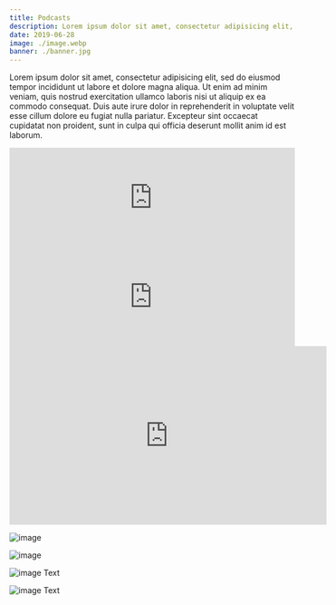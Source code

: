 ```yaml
---
title: Podcasts
description: Lorem ipsum dolor sit amet, consectetur adipisicing elit, sed do eiusmod tempor incididunt ut labore et dolore magna aliqua.
date: 2019-06-28
image: ./image.webp
banner: ./banner.jpg
---
```


Lorem ipsum dolor sit amet, consectetur adipisicing elit, sed do eiusmod tempor incididunt ut labore et dolore magna aliqua. Ut enim ad minim veniam, quis nostrud exercitation ullamco laboris nisi ut aliquip ex ea commodo consequat. Duis aute irure dolor in reprehenderit in voluptate velit esse cillum dolore eu fugiat nulla pariatur. Excepteur sint occaecat cupidatat non proident, sunt in culpa qui officia deserunt mollit anim id est laborum.

<Row>
  <Col>
    <iframe allow="autoplay *; encrypted-media *; fullscreen *" frameborder="0" height="175" style="width:100%;max-width:660px;overflow:hidden;background:transparent;" sandbox="allow-forms allow-popups allow-same-origin allow-scripts allow-storage-access-by-user-activation allow-top-navigation-by-user-activation" src="https://embed.podcasts.apple.com/jo/podcast/maria-esterline-being-a-possibilitarian/id1532279519?i=1000511904186"></iframe>
  </Col> 
</Row>
<Row>
  <Col>
    <iframe allow="autoplay *; encrypted-media *; fullscreen *" frameborder="0" height="175" style="width:100%;max-width:660px;overflow:hidden;background:transparent;" sandbox="allow-forms allow-popups allow-same-origin allow-scripts allow-storage-access-by-user-activation allow-top-navigation-by-user-activation" src="https://embed.podcasts.apple.com/us/podcast/magic-mints-with-maria-esterline/id1055205344?i=1000419794079"></iframe>
  </Col>
</Row>
<Row>
  <Col>
    <iframe width="560" height="315" src="https://www.youtube.com/embed/Skfl309hhxE" title="YouTube video player" frameborder="0" allow="accelerometer; autoplay; clipboard-write; encrypted-media; gyroscope; picture-in-picture" allowfullscreen></iframe>
  </Col>
</Row>

<Row>
<Col>

![image](./b1.jpg)

</Col>
<Col>

![image](./b2.jpg)

</Col>
</Row>


<Row>
<Col>

![image](./l2.jpg)
Text

</Col>
<Col>

![image](./l1.jpg)
Text

</Col>
</Row>
